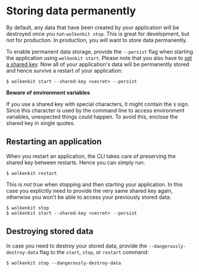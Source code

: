 
# Storing data permanently

By default, any data that have been created by your application will be destroyed once you run `wolkenkit stop`. This is great for development, but not for production. In production, you will want to store data permanently.

To enable permanent data storage, provide the `--persist` flag when starting the application using `wolkenkit start`. Please note that you also have to [set a shared key](../protecting-an-application/). Now all of your application's data will be permanently stored and hence survive a restart of your application:

```shell
$ wolkenkit start --shared-key <secret> --persist
```

<Hint type='warning'>

  **Beware of environment variables**

  If you use a shared key with special characters, it might contain the `$` sign. Since this character is used by the command line to access environment variables, unexpected things could happen. To avoid this, enclose the shared key in single quotes.

</Hint>

## Restarting an application

When you restart an application, the CLI takes care of preserving the shared key between restarts. Hence you can simply run:

```shell
$ wolkenkit restart
```

This is *not* true when stopping and then starting your application. In this case you explicitly need to provide the very same shared key again, otherwise you won't be able to access your previously stored data:

```shell
$ wolkenkit stop
$ wolkenkit start --shared-key <secret> --persist
```

## Destroying stored data

In case you need to destroy your stored data, provide the `--dangerously-destroy-data` flag to the `start`, `stop`, or `restart` command:

```shell
$ wolkenkit stop --dangerously-destroy-data
```
